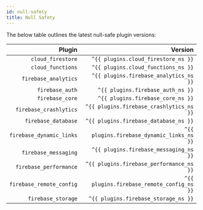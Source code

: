 ```yaml
---
id: null-safety
title: Null Safety
---
```


The below table outlines the latest null-safe plugin versions:

|                   Plugin |                                    Version |
| -----------------------: | -----------------------------------------: |
|        `cloud_firestore` |        `^{{ plugins.cloud_firestore_ns }}` |
|        `cloud_functions` |        `^{{ plugins.cloud_functions_ns }}` |
|     `firebase_analytics` |     `^{{ plugins.firebase_analytics_ns }}` |
|          `firebase_auth` |          `^{{ plugins.firebase_auth_ns }}` |
|          `firebase_core` |          `^{{ plugins.firebase_core_ns }}` |
|   `firebase_crashlytics` |   `^{{ plugins.firebase_crashlytics_ns }}` |
|      `firebase_database` |      `^{{ plugins.firebase_database_ns }}` |
| `firebase_dynamic_links` | `^{{ plugins.firebase_dynamic_links_ns }}` |
|     `firebase_messaging` |     `^{{ plugins.firebase_messaging_ns }}` |
|   `firebase_performance` |   `^{{ plugins.firebase_performance_ns }}` |
| `firebase_remote_config` | `^{{ plugins.firebase_remote_config_ns }}` |
|       `firebase_storage` |       `^{{ plugins.firebase_storage_ns }}` |
